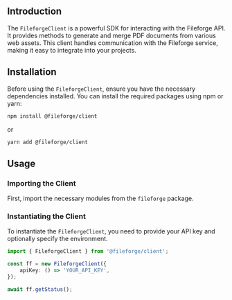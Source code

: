 ## Introduction

The `FileforgeClient` is a powerful SDK for interacting with the Fileforge API. It provides methods to generate and merge PDF documents from various web assets. This client handles communication with the Fileforge service, making it easy to integrate into your projects.

## Installation

Before using the `FileforgeClient`, ensure you have the necessary dependencies installed. You can install the required packages using npm or yarn:

```sh
npm install @fileforge/client
```

or

```sh
yarn add @fileforge/client
```

## Usage

### Importing the Client

First, import the necessary modules from the `fileforge` package.

### Instantiating the Client

To instantiate the `FileforgeClient`, you need to provide your API key and optionally specify the environment.

```typescript
import { FileforgeClient } from '@fileforge/client';

const ff = new FileforgeClient({
    apiKey: () => 'YOUR_API_KEY',
});

await ff.getStatus();
```


```
